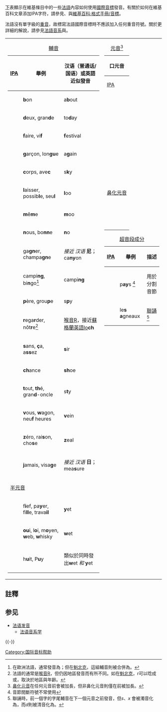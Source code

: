 {{IPA key|H:IPA-FR|H:IPAFR}} 
[[下|下]]表顯示在維基條目中的一些[[法語|法語]]內容如何使用[[國際音標|國際音標]]發音。有關於如何在維基百科文章添加IPA字符，請參見{{tl|IPA-fr}}、{{tl|IPAc-fr}}與[[維基百科:格式手冊/音標|維基百科:格式手冊/音標]]。

法語沒有單字級的[[輕重讀|重音]]，故標寫法語國際音標時不應該加入任何重音符號。關於更詳細的解說，請參見[[法語音系|法語音系]]與{{tsl|en|French_orthography|法語正寫法}}。

{| style="background:none;"
| style="vertical-align: top;" | 
{| class="wikitable" style="margin: 1em;"
|+ [[輔音|輔音]]
|-
! [[Help:IPA|IPA]] !! 舉例 !! 汉语（普通话/国语）或英語近似發音
|-
| style="text-align: center;" | <big>{{IPAlink|b}}</big>
| '''b'''on
| a'''b'''out
|-
| style="text-align: center;" | <big>{{IPAlink|d̪|d}}</big>
| '''d'''eux, gran'''d'''e
| to'''d'''ay
|-
| style="text-align: center;" | <big>{{IPAlink|f}}</big>
| '''f'''aire, vi'''f'''
| '''f'''estival
|-
| style="text-align: center;" | <big>{{IPAlink|ɡ}}</big>
| '''g'''arçon, lon'''gu'''e
| a'''g'''ain
|-
| style="text-align: center;" | <big>{{IPAlink|k}}</big>
| '''c'''orps, ave'''c'''
| s'''k'''y
|-
| style="text-align: center;" | <big>{{IPAlink|l}}</big>
| '''l'''aisser, possib'''l'''e, seu'''l'''
| '''l'''oo
|-
| style="text-align: center;" | <big>{{IPAlink|m}}</big>
| '''m'''ê'''m'''e
| '''m'''oo
|-
| style="text-align: center;" | <big>{{IPAlink|n̪|n}}</big>
| '''n'''ous, bo'''nn'''e
| '''n'''o
|-
| style="text-align: center;" | <big>{{IPAlink|ɲ}}</big>
| ga'''gn'''er, champa'''gn'''e
| ''接近 汉语'' '''尼'''；ca'''ny'''on
|-
| style="text-align: center;" | <big>{{IPAlink|ŋ}}</big>
| campi'''ng''', bi'''n'''go<ref>在歐洲法語，{{IPAslink|ŋ}}通常發音為{{IPA|[ŋɡ]}}；但在[[魁北克法語|魁北克]]，這組輔音則被合併為{{IPA|/ɲ/}}。</ref>
| campi'''ng'''
|-
| style="text-align: center;" | <big>{{IPAlink|p}}</big>
| '''p'''ère, grou'''p'''e
| s'''p'''y
|-
| style="text-align: center;" | <big>{{IPAlink|ʁ}}</big>
| '''r'''ega'''r'''der, nôt'''r'''e<ref>法語的{{IPA|/ʁ/}}通常是[[喉音R|喉音R]]，但仍因地區發音而有所不同。如在[[魁北克法語|魁北克]]，r可以唸成{{IPAblink|r}}或{{IPAblink|ʀ}}，取決於地區與年齡。</ref>
| [[喉音R|喉音R]]，接近[[蘇格蘭英語|蘇格蘭英語]]lo'''ch'''
|-
| style="text-align: center;" | <big>{{IPAlink|s}}</big>
| '''s'''ans, '''ç'''a, a'''ss'''ez
| '''s'''ir
|-
| style="text-align: center;" | <big>{{IPAlink|ʃ}}</big>
| '''ch'''ance
| '''sh'''oe
|-
| style="text-align: center;" | <big>{{IPAlink|t̪|t}}</big>
| '''t'''out, '''th'''é, gran'''d'''-oncle
| s'''t'''y
|-
| style="text-align: center;" | <big>{{IPAlink|v}}</big>
| '''v'''ous, '''w'''agon, neu'''f''' heures
| '''v'''ein
|-
| style="text-align: center;" | <big>{{IPAlink|z}}</big>
| '''z'''éro, rai'''s'''on, cho'''s'''e
| '''z'''eal
|-
| style="text-align: center;" | <big>{{IPAlink|ʒ}}</big>
| '''j'''amais, visa'''g'''e
| ''接近 汉语'' '''日'''；mea'''s'''ure
|-
! colspan="3" | [[半元音|半元音]]
|-
| style="text-align: center;" | <big>{{IPAlink|j}}</big>
| f'''i'''ef, pa'''y'''er, fi'''ll'''e, trava'''il'''
| '''y'''et
|-
| style="text-align: center;" | <big>{{IPAlink|w}}</big>
| '''ou'''i, l'''o'''i, m'''o'''yen, '''w'''eb, '''w'''hisky
| '''w'''et
|-
| style="text-align: center;" | <big>{{IPAlink|ɥ}}</big>
| h'''u'''it, P'''u'''y
| 類似於同時發出'''w'''et ''和'' '''y'''et
|}
| style="vertical-align: top;" |
{| class="wikitable" style="margin: 1em 2em;"
|+ [[元音|元音]]<ref>[[鼻化元音|鼻化元音]]在任何元音前會被加長，但非鼻化元音則僅在{{IPA|[v, ʁ, z, ʒ]}}前被加長。</ref>
! colspan="3" | 口元音
|-
! [[Help:IPA|IPA]] !! 舉例 !! 汉语（普通话/国语）或英語近似發音
|-
| style="text-align: center;" | <big>{{IPAlink|a}}</big>
| p'''a'''tte, l'''à'''
| tr'''a'''p
|-
| style="text-align: center;" | <big>{{IPAlink|ɑ}}</big>
| p'''â'''te, gl'''a'''s<ref name="merger">巴黎法語通常把{{IPA|/œ̃/}}發音成{{IPA|/ɛ̃/}}、{{IPA|/ɑ/}}發音成{{IPA|/a/}}、{{IPA|/ɛː/}}發音成{{IPA|/ɛ/}}。但比利時法語、瑞士法語、加拿大法語、法國的一些地區或較老的發言者仍然可以分別得出來。</ref>
| br'''a'''
|-
| style="text-align: center;" | <big>{{IPAlink|e}}</big>
| cl'''é''', l'''e'''s, ch'''e'''z, all'''e'''r, pi'''e'''d, journ'''ée'''
| m'''a'''ce
|-
| style="text-align: center;" | <big>{{IPAlink|ɛ}}</big>
| b'''aie''', f'''ai'''te, m'''e'''ttre, r'''e'''nne, cr'''è'''me, p'''ei'''ne
| b'''e'''st
|-
| style="text-align: center;" | <big>{{IPAlink|ɛː}}</big>
| f'''ê'''te, m'''aî'''tre, m'''è'''tre, r'''ei'''ne, r'''eî'''tre, c'''ai'''sse, pr'''e'''sse, Lem'''ais'''tre, Lév'''es'''que<ref name="merger" />
| f'''ai'''ry
|-
| style="text-align: center;" | <big>{{IPAlink|ɵ̞|ə}}</big>
| r'''e'''poser, m'''on'''sieur, f'''ai'''sons<ref>{{IPA|/ə/}}經常被發音為{{IPAblink|ø}}。另請參見「[[法語音系學#元音|無聲e]]」。</ref>
| ''接近 汉语'' '''厄'''；'''a'''gain （常被[[音節省略|省略]]，參見[[法語音系學#元音|無聲的e]]）
|-
| style="text-align: center;" | <big>{{IPAlink|i}}</big>
| s'''i''', '''î'''le, rég'''ie''', '''y'''
| b'''ee'''
|-
| style="text-align: center;" | <big>{{IPAlink|œ}}</big>
| s'''œu'''r, j'''eu'''ne
| ''接近 汉语 '''约''''' 的韵母；''接近'' b'''ir'''d 
|-
| style="text-align: center;" | <big>{{IPAlink|ø}}</big>
| c'''eu'''x, j'''eû'''ner, qu'''eue'''
| ''接近 汉语 '''约''''' 的韵母；''接近'' b'''ir'''d
|-
| style="text-align: center;" | <big>{{IPAlink|o}}</big>
| s'''au'''t, h'''au'''t, bur'''eau'''
| st'''o'''ry
|-
| style="text-align: center;" | <big>{{IPAlink|ɔ}}</big>
| s'''o'''rt, minim'''u'''m
| '''o'''ff
|-
| style="text-align: center;" | <big>{{IPAlink|u}}</big>
| c'''ou'''p, r'''oue'''
| t'''oo'''
|-
| style="text-align: center;" | <big>{{IPAlink|y}}</big>
| t'''u''', s'''û'''r, r'''ue'''
| 汉语 '''于'''
|-
! colspan="3" | [[鼻化元音|鼻化元音]]
|-
| style="text-align: center;" | <big>{{IPAlink|ɑ̃}}</big>
| s'''an'''s, ch'''am'''p, v'''en'''t, t'''em'''ps, J'''ean''', t'''aon'''
| ''接近 汉语'' '''昂'''；''接近'' '''on'''''；鼻音化的'' {{IPAblink|ɒ}} ''or'' {{IPAblink|ɑ}}''；'' r'''en'''dez-vous
|-
| style="text-align: center;" | <big>{{IPAlink|ɛ̃}}</big>
| v'''in''', '''im'''pair, p'''ain''', d'''aim''', pl'''ein''', R'''eim'''s, s'''yn'''thèse, s'''ym'''pa, bi'''en'''
| ''接近 介于汉语'' '''安''' 与 '''昂''' ''之间''；''接近'' m'''an'''''；鼻音化的'' {{IPAblink|æ}} ''或'' {{IPAblink|ɛ}}''；'' coq au v'''in'''
|-
| style="text-align: center;" | <big>{{IPAlink|œ̃}}</big>
| '''un''', parf'''um'''<ref name="merger" />
| ''接近 介于汉语'' '''恩''' 与 '''昂''' ''之间''；''接近'' b'''urn'''''；鼻音化的''{{IPAblink|œ}}
|-
| style="text-align: center;" | <big>{{IPAlink|ɔ̃}}</big>
| s'''on''', n'''om'''
| ''接近 汉语'' '''公''' ''的韵母''；''接近'' l'''ong'''''；鼻音化的'' {{IPAblink|o}}或{{IPAblink|ɔ}}
|}
{| class="wikitable" style="margin: 1em 2em;"
|+ [[國際音標#超音段成分|超音段成分]]
|-
! [[Help:IPA|IPA]]
! 舉例 !! 描述
|-
| style="text-align: center;" | <big>{{IPAlink|.}}</big>
| p'''ay'''s {{IPA|[pe.i]}}<ref>音節間斷符號{{angbr IPA|.}}不常使用</ref>
| 用於分割音節
|-
| style="text-align: center;" | <big>{{IPA|‿}}</big>
| le'''s a'''gneaux {{IPA|[lez‿aɲo]}}
| [[聯誦|聯誦]]<ref>聯誦時，前一個字的字尾輔音在下一個元音之前發音，但''s''、''x'' 會被濁音化為{{IPAblink|z}}，而''d''則被清音化為{{IPAblink|t}}。</ref>
|}
|}

==註釋==
{{reflist}}

== 参见 ==
* [[法语#法语发音|法语发音]]
** [[法语音系学|法语音系学]]

{{-}}
{{IPA keys}}

[[Category:国际音标帮助|Category:国际音标帮助]]